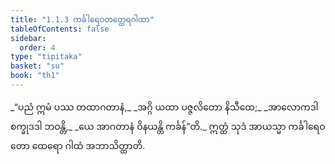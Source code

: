 ```yaml
---
title: "1.1.3 ကင်္ခါရေဝတတ္ထေရဂါထာ"
tableOfContents: false
sidebar:
  order: 4
type: "tipitaka"
basket: "su"
book: "th1"
---
```



<DynamicBreadcrumb />

<Division number="3" book="th1">

<Paragraph number="9" type="verses" book="th1">
_“ပညံ ဣမံ ပဿ တထာဂတာနံ,_  
_အဂ္ဂိ ယထာ ပဇ္ဇလိတော နိသီထေ;_  
_အာလောကဒါ စက္ခုဒဒါ ဘဝန္တိ,_  
_ယေ အာဂတာနံ ဝိနယန္တိ ကင်္ခန်”တိ._  

</Paragraph>

<Paragraph number="10" book="th1">
ဣတ္ထံ သုဒံ အာယသ္မာ ကင်္ခါရေဝတော ထေရော ဂါထံ အဘာသိတ္ထာတိ.
</Paragraph>
</Division>